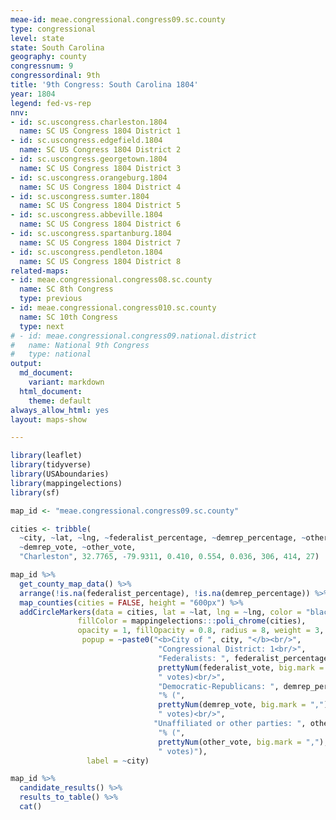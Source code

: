 ```yaml
---
meae-id: meae.congressional.congress09.sc.county
type: congressional
level: state
state: South Carolina
geography: county
congressnum: 9
congressordinal: 9th
title: '9th Congress: South Carolina 1804'
year: 1804
legend: fed-vs-rep
nnv:
- id: sc.uscongress.charleston.1804
  name: SC US Congress 1804 District 1
- id: sc.uscongress.edgefield.1804
  name: SC US Congress 1804 District 2
- id: sc.uscongress.georgetown.1804
  name: SC US Congress 1804 District 3
- id: sc.uscongress.orangeburg.1804
  name: SC US Congress 1804 District 4
- id: sc.uscongress.sumter.1804
  name: SC US Congress 1804 District 5
- id: sc.uscongress.abbeville.1804
  name: SC US Congress 1804 District 6
- id: sc.uscongress.spartanburg.1804
  name: SC US Congress 1804 District 7
- id: sc.uscongress.pendleton.1804
  name: SC US Congress 1804 District 8
related-maps:
- id: meae.congressional.congress08.sc.county
  name: SC 8th Congress
  type: previous
- id: meae.congressional.congress010.sc.county
  name: SC 10th Congress
  type: next
# - id: meae.congressional.congress09.national.district
#   name: National 9th Congress
#   type: national
output:
  md_document:
    variant: markdown
  html_document:
    theme: default
always_allow_html: yes
layout: maps-show

---
```


```r
library(leaflet)
library(tidyverse)
library(USAboundaries)
library(mappingelections)
library(sf)

map_id <- "meae.congressional.congress09.sc.county"

cities <- tribble(
  ~city, ~lat, ~lng, ~federalist_percentage, ~demrep_percentage, ~other_percentage, ~federalist_vote,
  ~demrep_vote, ~other_vote, 
  "Charleston", 32.7765, -79.9311, 0.410, 0.554, 0.036, 306, 414, 27)
```

<div class="map">

```r
map_id %>%
  get_county_map_data() %>%
  arrange(!is.na(federalist_percentage), !is.na(demrep_percentage)) %>%
  map_counties(cities = FALSE, height = "600px") %>% 
  addCircleMarkers(data = cities, lat = ~lat, lng = ~lng, color = "black",
               fillColor = mappingelections:::poli_chrome(cities),
               opacity = 1, fillOpacity = 0.8, radius = 8, weight = 3,
                popup = ~paste0("<b>City of ", city, "</b><br/>",
                                 "Congressional District: 1<br/>",
                                 "Federalists: ", federalist_percentage * 100, "% (", 
                                 prettyNum(federalist_vote, big.mark = ","), 
                                 " votes)<br/>",
                                 "Democratic-Republicans: ", demrep_percentage * 100,
                                 "% (", 
                                 prettyNum(demrep_vote, big.mark = ","),
                                 " votes)<br/>",
                                "Unaffiliated or other parties: ", other_percentage * 100,
                                 "% (", 
                                 prettyNum(other_vote, big.mark = ","),
                                 " votes)"),
                 label = ~city) 
```

</div>

<div class="results-table">

```r
map_id %>%
  candidate_results() %>%
  results_to_table() %>%
  cat()
```

</div>
